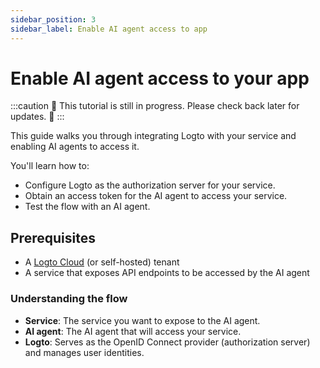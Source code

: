 ```yaml
---
sidebar_position: 3
sidebar_label: Enable AI agent access to app
---
```


# Enable AI agent access to your app

:::caution
👷 This tutorial is still in progress. Please check back later for updates. 🚧
:::

This guide walks you through integrating Logto with your service and enabling AI agents to access it.

You'll learn how to:

- Configure Logto as the authorization server for your service.
- Obtain an access token for the AI agent to access your service.
- Test the flow with an AI agent.

## Prerequisites

- A [Logto Cloud](https://cloud.logto.io) (or self-hosted) tenant
- A service that exposes API endpoints to be accessed by the AI agent

### Understanding the flow

- **Service**: The service you want to expose to the AI agent.
- **AI agent**: The AI agent that will access your service.
- **Logto**: Serves as the OpenID Connect provider (authorization server) and manages user identities.

